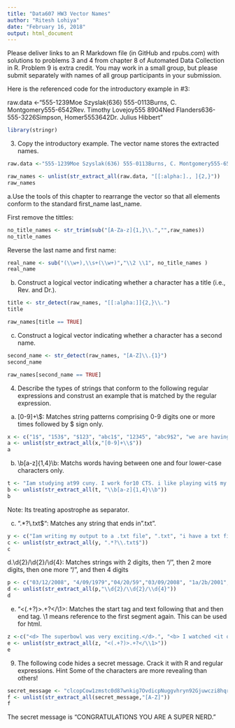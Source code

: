```yaml
---
title: "Data607 HW3 Vector Names"
author: "Ritesh Lohiya"
date: "February 16, 2018"
output: html_document
---
```


Please deliver links to an R Markdown file (in GitHub and rpubs.com) with solutions to problems 3 and 4 from chapter 8 of Automated Data Collection in R.  Problem 9 is extra credit.  You may work in a small group, but please submit separately with names of all group participants in your submission.

Here is the referenced code for the introductory example in #3:

 raw.data <-"555-1239Moe Szyslak(636) 555-0113Burns, C. Montgomery555-6542Rev. Timothy Lovejoy555 8904Ned Flanders636-555-3226Simpson, Homer5553642Dr. Julius Hibbert"
 
```r
library(stringr)
```

3. Copy the introductory example. The vector name stores the extracted names.

```r
raw.data <-"555-1239Moe Szyslak(636) 555-0113Burns, C. Montgomery555-6542Rev. Timothy Lovejoy555 8904Ned Flanders636-555-3226Simpson, Homer5553642Dr. Julius Hibbert"
```

```r
raw_names <- unlist(str_extract_all(raw.data, "[[:alpha:]., ]{2,}"))
raw_names
```

a.Use the tools of this chapter to rearrange the vector so that all elements conform to the standard first_name last_name.

First remove the tittles:

```r
no_title_names <- str_trim(sub("[A-Za-z]{1,}\\.","",raw_names))
no_title_names
```

Reverse the last name and first name:

```r
real_name <- sub("(\\w+),\\s+(\\w+)","\\2 \\1", no_title_names )
real_name
```

b. Construct a logical vector indicating whether a character has a title (i.e., Rev. and Dr.).

```r
title <- str_detect(raw_names, "[[:alpha:]]{2,}\\.")
title
```

```r
raw_names[title == TRUE]
```


c. Construct a logical vector indicating whether a character has a second name.

```r
second_name <- str_detect(raw_names, "[A-Z]\\.{1}")
second_name
```

```r
raw_names[second_name == TRUE]
```

4. Describe the types of strings that conform to the following regular expressions and construst an example that is matched by the regular expression.

a. [0-9]+\\$:
Matches string patterns comprising 0-9 digits one or more times followed by $ sign only.

```r
x <- c("1$", "153$", "$123", "abc1$", "12345", "abc9$2", "we are having$45$ fun$35$")
a <- unlist(str_extract_all(x,"[0-9]+\\$"))
a
```

b. \\b[a-z]{1,4}\\b:
Matchs words having between one and four lower-case characters only.

```r
t <- "Iam studying at99 cuny. I work for10 CTS. i like playing wit$ my son. My son's name is Arnav ."
b <- unlist(str_extract_all(t, "\\b[a-z]{1,4}\\b"))
b
```
Note: Its treating apostrophe as separator.

c. ".*?\\.txt$":
Matches any string that ends in ".txt".

```r
y <- c("Iam writing my output to a .txt file", ".txt", "i have a txt file", ".txtfile", "All .txt's are in a folder", "no file", "100.txt", "5txt files", "I have kept my records in a file that is .txt")
c <- unlist(str_extract_all(y, ".*?\\.txt$"))
c
```

d.\\d{2}/\\d{2}/\\d{4}:
Matches strings with 2 digits, then "/", then 2 more digits, then one more "/", and then 4 digits

```r
p <- c("03/12/2008", "4/09/1979","04/20/59","03/09/2008", "1a/2b/2001", "12202008", "aa/bb/cccc", "02/16/2018", "aaa12/12/2008", "bbbb/03/12/2020cccc")
d <- unlist(str_extract_all(p,"\\d{2}/\\d{2}/\\d{4}"))
d
```

e. "<(.+?)>.+?</\\1>:
Matches the start tag and text following that and then end tag. \1 means reference to the first segment again. This can be used for html.

```r
z <-c("<d> The superbowl was very exciting.</d>.", "<b> I watched <it on </tv/>", "The score was <41> eagles and <32> patriots")
e <- unlist(str_extract_all(z, "<(.+?)>.+?</\\1>"))
e
```


9. The following code hides a secret message. Crack it with R and regular expressions. Hint Some of the characters are more revealing than others!

```r
secret_message <- "clcopCow1zmstc0d87wnkig7OvdicpNuggvhryn92Gjuwczi8hqrfpRxs5Aj5dwpn0TanwoUwisdij7Lj8kpf03AT5Idr3coc0bt7yczjatOaootj55t3Nj3ne6c4Sfek.r1w1YwwojigOd6vrfUrbz2.2bkAnbhzgv4R9i05zEcrop.wAgnb.SqoU65fPa1otfb7wEm24k6t3sR9zqe5fy89n6Nd5t9kc4fE905gmc4Rgxo5nhDk!gr"
f <- unlist(str_extract_all(secret_message,"[A-Z]"))
f
```

The secret message is "CONGRATULATIONS YOU ARE A SUPER NERD."



